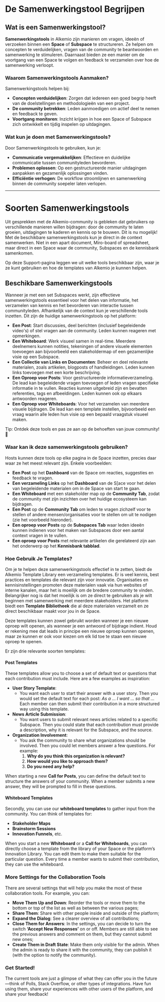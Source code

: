 # De Samenwerkingstool Begrijpen

## Wat is een Samenwerkingstool?

**Samenwerkingstools** in Alkemio zijn manieren om vragen, ideeën of verzoeken binnen een **Space** of **Subspace** te structureren. Ze helpen om concepten te verduidelijken, vragen van de community te beantwoorden en samenwerking te stimuleren. Daarnaast bieden ze een manier om de voortgang van een Space te volgen en feedback te verzamelen over hoe de samenwerking verloopt.

### Waarom Samenwerkingstools Aanmaken?

Samenwerkingstools helpen bij:

- **Concepten verduidelijken**: Zorgen dat iedereen een goed begrip heeft van de doelstellingen en methodologieën van een project.
- **De community betrekken**: Leden aanmoedigen om actief deel te nemen en feedback te geven.
- **Voortgang monitoren**: Inzicht krijgen in hoe een Space of Subspace zich ontwikkelt en tijdig inspelen op uitdagingen.

### Wat kun je doen met Samenwerkingstools?

Door Samenwerkingstools te gebruiken, kun je:

- **Communicatie vergemakkelijken**: Effectieve en duidelijke communicatie tussen communityleden bevorderen.
- **Problemen oplossen**: Op een gestructureerde manier uitdagingen aanpakken en gezamenlijk oplossingen vinden.
- **Efficiëntie verhogen**: De workflow stroomlijnen en samenwerking binnen de community soepeler laten verlopen.

---

# Soorten Samenwerkingstools

Uit gesprekken met de Alkemio-community is gebleken dat gebruikers op verschillende manieren willen bijdragen: door de community te laten groeien, uitdagingen te kaderen en kennis op te bouwen. Dit is nu mogelijk! Met de beschikbare samenwerkingstools kun je direct in de context samenwerken. Niet in een apart document, Miro-board of spreadsheet, maar direct in een Space waar de community, Subspaces en de kennisbank samenkomen.

Op deze Support-pagina leggen we uit welke tools beschikbaar zijn, waar je ze kunt gebruiken en hoe de templates van Alkemio je kunnen helpen.

## Beschikbare Samenwerkingstools

Wanneer je met een set Subspaces werkt, zijn effectieve samenwerkingstools essentieel voor het delen van informatie, het verzamelen van kennis en het bevorderen van interactie tussen communityleden. Afhankelijk van de context kun je verschillende tools inzetten. Dit zijn de huidige samenwerkingstools op het platform:

- **Een Post**: Start discussies, deel berichten (inclusief begeleidende video's) of stel vragen aan de community. Leden kunnen reageren met opmerkingen.
- **Een Whiteboard**: Werk visueel samen in real-time. Meerdere deelnemers kunnen notities, tekeningen of andere visuele elementen toevoegen aan bijvoorbeeld een stakeholdermap of een gezamenlijke visie op een Subspace.
- **Een Collectie van Links en Documenten**: Beheer en deel relevante materialen, zoals artikelen, blogposts of handleidingen. Leden kunnen links toevoegen met een korte beschrijving.
- **Een Oproep voor Posts**: Voor gestructureerde informatieverzameling. De lead kan begeleidende vragen toevoegen of leden vragen specifieke informatie in te vullen. Reacties kunnen uitgebreid zijn en bevatten referenties, tags en afbeeldingen. Leden kunnen ook op elkaars antwoorden reageren.
- **Een Oproep voor Whiteboards**: Voor het verzamelen van meerdere visuele bijdragen. De lead kan een template instellen, bijvoorbeeld een vraag waarin alle leden hun visie op een bepaald vraagstuk visueel maken.

Tip: Ontdek deze tools en pas ze aan op de behoeften van jouw community! 🚀

### Waar kan ik deze samenwerkingstools gebruiken?

Hosts kunnen deze tools op elke pagina in de Space inzetten,  precies daar waar ze het meest relevant zijn. Enkele voorbeelden:

- **Een Post** op het **Dashboard** van de Space om reacties, suggesties en feedback te vragen.
- **Een verzameling Links** op het **Dashboard** van de S[ace voor het delen van begeleidende materialen om in de Space van start te gaan.
- **Een Whiteboard** met een stakeholder map op de **Community Tab**, zodat de community met zijn inzichten over het huidige ecosysteem kan bijdragen.
- **Een Post** op de **Community Tab** om leden te vragen zichzelf voor te stellen of andere mensen/organisaties voor te stellen om uit te nodigen (zie het voorbeeld hieronder).
- **Een oproep voor Posts** op de **Subspaces Tab** waar leden ideeën kunnen indienen voor het maken van Subspaces door een aantal context vragen in te vullen.
- **Een oproep voor Posts** met relevante artikelen die gerelateerd zijn aan het onderwerp op het **Kennisbank tabblad**.

### Hoe Gebruik Je Templates?

Om je te helpen deze samenwerkingstools effectief in te zetten, biedt de Alkemio Template Library een verzameling templates. Er is veel kennis, best practices en templates die relevant zijn voor innovatie. Organisaties en kennisinstellingen promoten deze materialen vaak via hun websites of interne kanalen, maar het is moeilijk om de bredere community te vinden. Belangrijker nog is dat het moeilijk is om ze direct te gebruiken als je wilt beginnen met samenwerking met meerdere stakeholders. Het platform biedt een **Template Bibliotheek** die al deze materialen verzamelt en ze direct beschikbaar maakt voor jou in de Space.

Deze templates kunnen zowel gebruikt worden wanneer je een nieuwe oproep wilt openen, als wanneer je een antwoord of bijdrage indient. Houd er rekening mee dat leads in principe een nieuwe oproep kunnen openen, maar ze kunnen er ook voor kiezen om elk lid toe te staan een nieuwe oproep te openen.

Er zijn drie relevante soorten templates:

#### Post Templates

These templates allow you to choose a set of default text or questions that each contribution must include. Here are a few examples as inspiration:

- **User Story Template**:
  - You want each user to start their answer with a user story. Then you would set the default text for each post: _As a … I want … so that …_ Each member can then submit their contribution in a more structured way using this template.
- **News Article Submission**:
  - You want users to submit relevant news articles related to a specific Subspace. Then you could state that each contribution must provide a description, why it is relevant for the Subspace, and the source.
- **Organization Involvement**:
  - You ask the community to share what organizations should be involved. Then you could let members answer a few questions. For example:
    1. **Why do you think this organization is relevant?**
    2. **How would you like to approach them?**
    3. **Do you need any help?**

When starting a new **Call for Posts**, you can define the default text to structure the answers of your community. When a member submits a new answer, they will be prompted to fill in these questions.

#### Whiteboard Templates

Secondly, you can use our **whiteboard templates** to gather input from the community. You can think of templates for:

- **Stakeholder Maps**
- **Brainstorm Sessions**
- **Innovation Funnels**, etc.

When you start a new **Whiteboard** or a **Call for Whiteboards**, you can directly choose a template from the library of your Space or the platform’s Innovation Library. You can edit them to make them suitable for the particular question. Every time a member wants to submit their contribution, they can use the whiteboard.

### More Settings for the Collaboration Tools

There are several settings that will help you make the most of these collaboration tools. For example, you can:

- **Move Them Up and Down**: Reorder the tools or move them to the bottom or top of the list as well as between the various pages;
- **Share Them**: Share with other people inside and outside of the platform;
- **Expand the Dialog**: See a clearer overview of all contributions;
- **Close Them for Answers**: In the settings, you can decide to turn the switch **‘Accept New Responses’** on or off. Members are still able to see the previous answers and comment on them, but they cannot submit new ones;
- **Create Them in Draft State**: Make them only visible for the admin. When the admin is ready to share it with the community, they can publish it (with the option to notify the community).

### Get Started!

The current tools are just a glimpse of what they can offer you in the future—think of Polls, Stack Overflow, or other types of integrations. Have fun using them, share your experiences with other users of the platform, and share your feedback!
